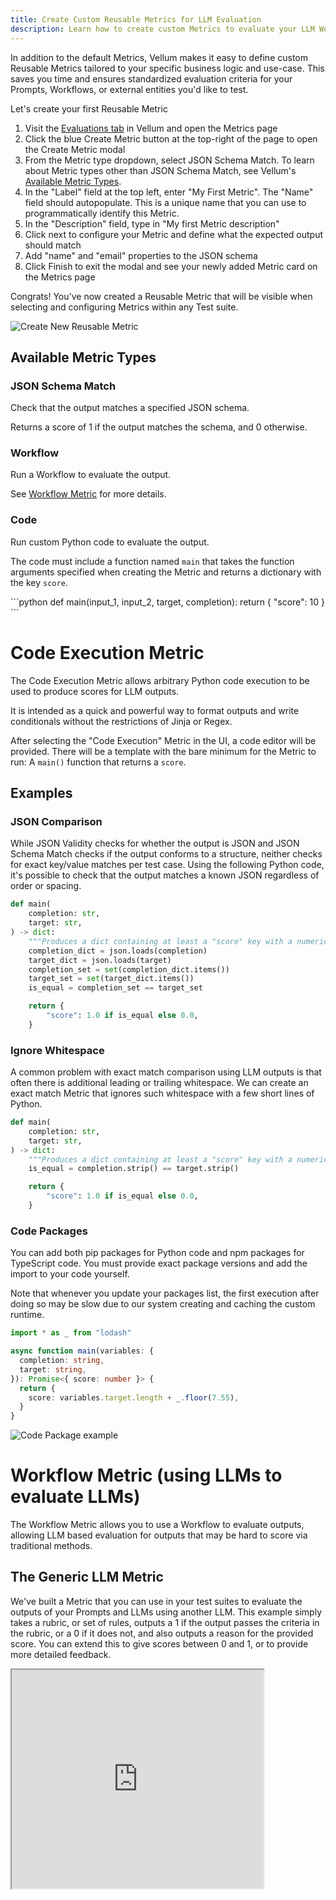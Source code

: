 ```yaml
---
title: Create Custom Reusable Metrics for LLM Evaluation
description: Learn how to create custom Metrics to evaluate your LLM Workflows with ease. Catch edge-cases, prevent regressions, and ship AI features faster with more confidence!
---
```


In addition to the default Metrics, Vellum makes it easy to define custom Reusable Metrics tailored to your specific business logic and use-case.
This saves you time and ensures standardized evaluation criteria for your Prompts, Workflows, or external entities you'd like to test.

Let's create your first Reusable Metric

1. Visit the [Evaluations tab](https://app.vellum.ai/evaluations) in Vellum and open the Metrics page
2. Click the blue Create Metric button at the top-right of the page to open the Create Metric modal
3. From the Metric type dropdown, select JSON Schema Match. To learn about Metric types other than JSON Schema Match, see Vellum's [Available Metric Types](#available-metric-types).
4. In the "Label" field at the top left, enter "My First Metric". The "Name" field should autopopulate. This is a unique name that you can use to programmatically identify this Metric.
5. In the "Description" field, type in "My first Metric description"
6. Click next to configure your Metric and define what the expected output should match
7. Add "name" and "email" properties to the JSON schema
8. Click Finish to exit the modal and see your newly added Metric card on the Metrics page

Congrats! You've now created a Reusable Metric that will be visible when selecting and configuring Metrics within any Test suite.

![Create New Reusable Metric](https://storage.googleapis.com/vellum-public/help-docs/quantitatively-evaluating-outputs/metric-creation.png)

## Available Metric Types

### JSON Schema Match

Check that the output matches a specified JSON schema.

Returns a score of 1 if the output matches the schema, and 0 otherwise.

### Workflow

Run a Workflow to evaluate the output.

See [Workflow Metric](/help-center/evaluation/workflow-evaluation-metric) for more details.

### Code

Run custom Python code to evaluate the output.

The code must include a function named `main` that takes the function arguments specified when creating the Metric and returns a dictionary with the key `score`.

<CodeBlock title="Example">
```python
def main(input_1, input_2, target, completion):
    return {
        "score": 10
    }
```
</CodeBlock>

# Code Execution Metric

The Code Execution Metric allows arbitrary Python code execution to be used to produce scores for LLM outputs.

It is intended as a quick and powerful way to format outputs and write conditionals without the restrictions of Jinja or Regex.

After selecting the "Code Execution" Metric in the UI, a code editor will be provided.
There will be a template with the bare minimum for the Metric to run: A `main()` function that returns a `score`.

## Examples

### JSON Comparison

While JSON Validity checks for whether the output is JSON and JSON Schema Match checks if the output conforms to a structure,
neither checks for exact key/value matches per test case. Using the following Python code,
it's possible to check that the output matches a known JSON regardless of order or spacing.

```python
def main(
    completion: str,
    target: str,
) -> dict:
    """Produces a dict containing at least a "score" key with a numerical value."""
    completion_dict = json.loads(completion)
    target_dict = json.loads(target)
    completion_set = set(completion_dict.items())
    target_set = set(target_dict.items())
    is_equal = completion_set == target_set

    return {
        "score": 1.0 if is_equal else 0.0,
    }
```

### Ignore Whitespace

A common problem with exact match comparison using LLM outputs is that often there is additional leading or trailing whitespace.
We can create an exact match Metric that ignores such whitespace with a few short lines of Python.

```python
def main(
    completion: str,
    target: str,
) -> dict:
    """Produces a dict containing at least a "score" key with a numerical value."""
    is_equal = completion.strip() == target.strip()

    return {
        "score": 1.0 if is_equal else 0.0,
    }
```

### Code Packages
You can add both pip packages for Python code and npm packages for TypeScript code. You must provide exact package versions and add the import to your code yourself.

Note that whenever you update your packages list, the first execution after doing so may be slow due to our system creating and caching the custom runtime.
```typescript
import * as _ from "lodash"

async function main(variables: {
  completion: string,
  target: string,
}): Promise<{ score: number }> {
  return {
    score: variables.target.length + _.floor(7.55),
  }
}
```

![Code Package example](https://storage.googleapis.com/vellum-public/help-docs/help-code-package-eval.png)

# Workflow Metric (using LLMs to evaluate LLMs)

The Workflow Metric allows you to use a Workflow to evaluate outputs, allowing LLM based evaluation for outputs that may be hard to score via traditional methods.

## The Generic LLM Metric

We've built a Metric that you can use in your test suites to evaluate the outputs of your Prompts and LLMs using another LLM. This example simply takes a rubric, or set of rules, outputs a 1 if the output passes the criteria in the rubric, or a 0 if it does not, and also outputs a reason for the provided score. You can extend this to give scores between 0 and 1, or to provide more detailed feedback.

<AccordionGroup>
    <Accordion title="Example Workflow">
        <iframe
        src="https://app.vellum.ai/public/workflow-deployments/354d9448-3ae3-40ae-bf98-cd6c16188b29"
        width="80%"
        height="350px"
        experimental_enableRequestFullscreen={true}
        />
    </Accordion>
    <Accordion title="Using the Metric">

        Add the Metric to your test suite and add a new input which we'll use to tell the Metric how it should score the output that it's evaluating.

        <img src="https://storage.googleapis.com/vellum-public/help-docs/using_generic_llm_metric_in_test_suite.png" />
    </Accordion>
    <Accordion title="Two Ways To Use This Metric">
        Option #1: Different assertions on different test cases
        
        Add a new input to your test suite, connect it to this Metric, and use different rules in that input for each test case.  For example: one row checks that the user is addressed by name during introductions, but this isn't a condition we'd want to test on every test case. It will ultimately depend how you split up your Workflows and Prompts (unit testing vs. integration testing). 
        
        Option #2: Same assertion on every row

        Add multiple copies of this Metric to your test suite, rename each one according to its purpose, and _hardcode_ a different rule for each.  For example: one could check that every output of a Q&A bot cites a source, another could check that every output of a Math Assistant shows its work. 

        <Tip>Avoid putting too many rules in a single scoring rubric. Split into multiple Metrics if you have many rules and notice your evaluations aren't performing well.</Tip>
    </Accordion>
</AccordionGroup>

## Setting up an Metric Workflow

1. Create a new [Workflow Sandbox](https://app.vellum.ai/workflow-sandboxes).
2. Add one input variable for each Test Suite variable you want to pass to the Workflow.
You'll map these to the Test Suite variables when setting up the Metric later, so you can name them anything you want.
Examples of variables you may want to include: the output to be evaluated, the desired output, the inputs to the evaluated prompt.
3. Create a Final Output, set the name to `score`, and set the output type to Number.
4. [Optional] - create additional outputs to provide more context about the `score` ("`rationale`" or "`summary`" or "`chat history`" etc.). Great for debugging!
5. Fill in the logic of your Workflow!
6. Deploy your Workflow using the Deploy button in the top right corner of the Workflow Sandbox.
